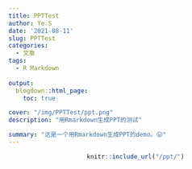 ```yaml
---
title: PPTTest
author: Ye.S
date: '2021-08-11'
slug: PPTTest
categories:
  - 文章
tags:
  - R Markdown
  
output:
  blogdown::html_page:
    toc: true

cover: "/img/PPTTest/ppt.png"
description: "用Rmarkdown生成PPT的测试"

summary: "这是一个用Rmarkdown生成PPT的demo。😛"
---
```


<center>
```r
knitr::include_url("/ppt/")
```
</center>